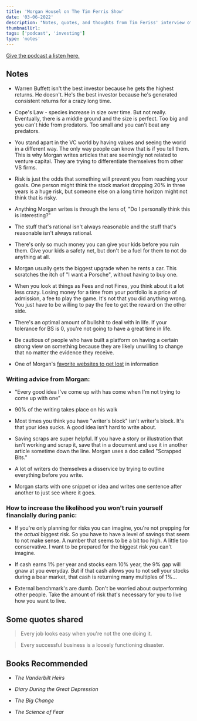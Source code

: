 ```yaml
---
title: 'Morgan Housel on The Tim Ferris Show'
date: '03-06-2022'
description: "Notes, quotes, and thoughts from Tim Feriss' interview of Morgan Housel"
thumbnailUrl: 
tags: ['podcast', 'investing']
type: 'notes'
---
```


[Give the podcast a listen here.](https://youtu.be/szQwdZDiVh4)

## Notes
- Warren Buffett isn't the best investor because he gets the highest returns. He doesn't. He's the best investor because he's generated consistent returns for a crazy long time.

- Cope's Law - species increase in size over time. But not really. Eventually, there is a middle ground and the size is perfect. Too big and you can't hide from predators. Too small and you can't beat any predators.

- You stand apart in the VC world by having values and seeing the world in a different way. The only way people can know that is if you tell them. This is why Morgan writes articles that are seemingly not related to venture capital. They are trying to differentiate themselves from other VS firms.

- Risk is just the odds that something will prevent you from reaching your goals. One person might think the stock market dropping 20% in three years is a huge risk, but someone else on a long time horizon might not think that is risky.

- Anything Morgan writes is through the lens of, "Do I personally think this is interesting?"

- The stuff that's rational isn't always reasonable and the stuff that's reasonable isn't always rational.

- There's only so much money you can give your kids before you ruin them. Give your kids a safety net, but don't be a fuel for them to not do anything at all.

- Morgan usually gets the biggest upgrade when he rents a car. This scratches the itch of "I want a Porsche", without having to buy one.

- When you look at things as Fees and not Fines, you think about it a lot less crazy. Losing money for a time from your portfolio is a price of admission, a fee to play the game. It's not that you did anything wrong. You just have to be willing to pay the fee to get the reward on the other side.

- There's an optimal amount of bullshit to deal with in life. If your tolerance for BS is 0, you're not going to have a great time in life.

- Be cautious of people who have built a platform on having a certain strong view on something because they are likely unwilling to change that no matter the evidence they receive.

- One of Morgan's [favorite websites to get lost](https://blas.com/) in information

### Writing advice from Morgan:
- "Every good idea I've come up with has come when I'm not trying to come up with one"

- 90% of the writing takes place on his walk

- Most times you think you have "writer's block" isn't writer's block. It's that your idea sucks. A good idea isn't hard to write about. 

- Saving scraps are super helpful. If you have a story or illustration that isn't working and scrap it, save that in a document and use it in another article sometime down the line. Morgan uses a doc called "Scrapped Bits."

- A lot of writers do themselves a disservice by trying to outline everything before you write.

- Morgan starts with one snippet or idea and writes one sentence after another to just see where it goes.

### How to increase the likelihood you won't ruin yourself financially during panic:
- If you're only planning for risks you can imagine, you're not prepping for the *actual* biggest risk. So you have to have a level of savings that seem to not make sense. A number that seems to be a bit too high. A little too conservative. I want to be prepared for the biggest risk you can't imagine.

- If cash earns 1% per year and stocks earn 10% year, the 9% gap will gnaw at you everyday. But if that cash allows you to not sell your stocks during a bear market, that cash is returning many multiples of 1%...

- External benchmark's are dumb. Don't be worried about outperforming other people. Take the amount of risk that's necessary for you to live how you want to live.

## Some quotes shared
> Every job looks easy when you're not the one doing it.

> Every successful business is a loosely functioning disaster.

## Books Recommended
- *The Vanderbilt Heirs*

- *Diary During the Great Depression*

- *The Big Change*

- *The Science of Fear*


